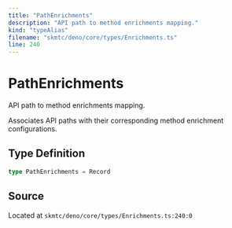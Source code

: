 ```yaml
---
title: "PathEnrichments"
description: "API path to method enrichments mapping."
kind: "typeAlias"
filename: "skmtc/deno/core/types/Enrichments.ts"
line: 240
---
```


# PathEnrichments

API path to method enrichments mapping.

Associates API paths with their corresponding method enrichment configurations.

## Type Definition

```typescript
type PathEnrichments = Record
```

## Source

Located at `skmtc/deno/core/types/Enrichments.ts:240:0`

